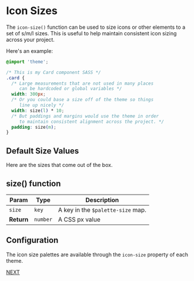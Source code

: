 
<Meta title="Measurements/Icon Size Palette" />

# Icon Sizes

The `icon-size()` function can be used to size icons or other elements
to a set of s/m/l sizes. This is useful to help maintain consistent icon
sizing across your project.

Here's an example:

```css
@import 'theme';

/* This is my Card component SASS */
.card {
  /* Large measurements that are not used in many places
     can be hardcoded or global variables */
  width: 300px;
  /* Or you could base a size off of the theme so things
     line up nicely */
  width: size(l) * 10;
  /* But paddings and margins would use the theme in order
     to maintain consistent alignment across the project. */
  padding: size(m);
}
```

## Default Size Values

Here are the sizes that come out of the box.

## size() function

| Param | Type | Description |
| --- | --- | --- |
| `size` | `key` | A key in the `$palette-size` map. |
| __Return__ | `number` | A CSS px value |


## Configuration

The icon size palettes are available through the `icon-size`
property of each theme.

[NEXT](/?path=/docs/fonts-family-palette--family-palette)
